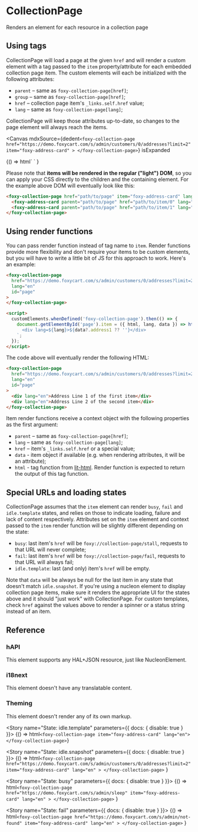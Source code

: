 
<Meta title="Other / CollectionPage" />

# CollectionPage

<Subtitle>Renders an element for each resource in a collection page</Subtitle>

## Using tags

CollectionPage will load a page at the given `href` and will render a custom element with a tag passed to the `item` property/attribute for each embedded collection page item. The custom elements will each be initialized with the following attributes:

- `parent` – same as `foxy-collection-page[href]`;
- `group` – same as `foxy-collection-page[href]`;
- `href` – collection page item's `_links.self.href` value;
- `lang` – same as `foxy-collection-page[lang]`;

CollectionPage will keep those attributes up-to-date, so changes to the page element will always reach the items.

<Canvas
  mdxSource={dedent`
    <foxy-collection-page
      href="https://demo.foxycart.com/s/admin/customers/0/addresses?limit=2"
      item="foxy-address-card"
    >
    </foxy-collection-page>
  `}
  isExpanded
>
  <Story name="Playground">
    {() =>
      html`
        <foxy-collection-page
          class="space-y-8"
          href="https://demo.foxycart.com/s/admin/customers/0/addresses?limit=2"
          item="foxy-address-card"
        >
        </foxy-collection-page>
      `
    }
  </Story>
</Canvas>

Please note that **items will be rendered in the regular ("light") DOM**, so you can apply your CSS directly to the children and the containing element. For the example above DOM will eventually look like this:

```html
<foxy-collection-page href="path/to/page" item="foxy-address-card" lang="en">
  <foxy-address-card parent="path/to/page" href="path/to/item/0" lang="en"></foxy-address-card>
  <foxy-address-card parent="path/to/page" href="path/to/item/1" lang="en"></foxy-address-card>
</foxy-collection-page>
```

## Using render functions

You can pass render function instead of tag name to `item`. Render functions provide more flexibility and don't require your items to be custom elements, but you will have to write a little bit of JS for this approach to work. Here's an example:

```html
<foxy-collection-page
  href="https://demo.foxycart.com/s/admin/customers/0/addresses?limit=2"
  lang="en"
  id="page"
>
</foxy-collection-page>

<script>
  customElements.whenDefined('foxy-collection-page').then(() => {
    document.getElementById('page').item = ({ html, lang, data }) => html`
      <div lang=${lang}>${data?.address1 ?? ''}</div>
    `;
  });
</script>
```

The code above will eventually render the following HTML:

```html
<foxy-collection-page
  href="https://demo.foxycart.com/s/admin/customers/0/addresses?limit=2"
  lang="en"
  id="page"
>
  <div lang="en">Address Line 1 of the first item</div>
  <div lang="en">Address Line 2 of the second item</div>
</foxy-collection-page>
```

Item render functions receive a context object with the following properties as the first argument:

- `parent` – same as `foxy-collection-page[href]`;
- `lang` – same as `foxy-collection-page[lang]`;
- `href` – item's `_links.self.href` or a special value;
- `data` - item object if available (e.g. when rendering attributes, it will be an attribute);
- `html` - tag function from [lit-html](https://lit-html.polymer-project.org/guide#lit-html-templates). Render function is expected to return the output of this tag function.

## Special URLs and loading states

CollectionPage assumes that the `item` element can render `busy`, `fail` and `idle.template` states, and relies on those to indicate loading, failure and lack of content respectively. Attributes set on the `item` element and context passed to the `item` render function will be slightly different depending on the state:

- `busy`: last item's `href` will be `foxy://collection-page/stall`, requests to that URL will never complete;
- `fail`: last item's `href` will be `foxy://collection-page/fail`, requests to that URL will always fail;
- `idle.template`: last (and only) item's `href` will be empty.

Note that `data` will be always be null for the last item in any state that doesn't match `idle.snapshot`. If you're using a nucleon element to display collection page items, make sure it renders the appropriate UI for the states above and it should "just work" with CollectionPage. For custom templates, check `href` against the values above to render a spinner or a status string instead of an item.

## Reference

<ArgsTable of="foxy-collection-page" />

### hAPI

This element supports any HAL+JSON resource, just like NucleonElement.

### i18next

This element doesn't have any translatable content.

### Theming

This element doesn't render any of its own markup.

<Story name="State: idle.template" parameters={{ docs: { disable: true } }}>
  {() => html`<foxy-collection-page item="foxy-address-card" lang="en"></foxy-collection-page>`}
</Story>

<Story name="State: idle.snapshot" parameters={{ docs: { disable: true } }}>
  {() =>
    html`
      <foxy-collection-page
        href="https://demo.foxycart.com/s/admin/customers/0/addresses?limit=2"
        item="foxy-address-card"
        lang="en"
      >
      </foxy-collection-page>
    `
  }
</Story>

<Story name="State: busy" parameters={{ docs: { disable: true } }}>
  {() =>
    html`
      <foxy-collection-page
        href="https://demo.foxycart.com/s/admin/sleep"
        item="foxy-address-card"
        lang="en"
      >
      </foxy-collection-page>
    `
  }
</Story>

<Story name="State: fail" parameters={{ docs: { disable: true } }}>
  {() =>
    html`
      <foxy-collection-page
        href="https://demo.foxycart.com/s/admin/not-found"
        item="foxy-address-card"
        lang="en"
      >
      </foxy-collection-page>
    `
  }
</Story>
